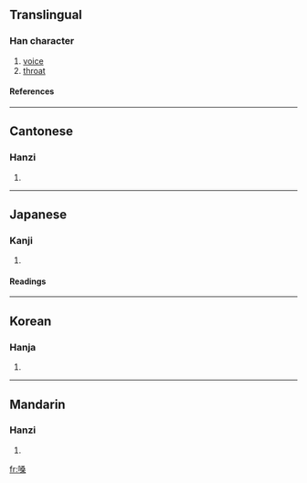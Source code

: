 ==Translingual==
===Han character===
{{Han char|rn=30|rad=口|as=10|sn=13|four=6709<sub>4</sub>|canj=口水水木 (REED)}}
# [[voice]]
# [[throat]]
====References====
{{Han ref|kx=0202.260|dkj=04070|dj=0425.070|hdz=10672.060|uh=55D3|ud=21971|bh=B6DA|bd=46810}}
----
==Cantonese==
===Hanzi===
{{yue-hanzi|jyut=|y=song2}}
# {{defn|Cantonese}}
----
==Japanese==
===Kanji===
{{ja-kanji|grade=|rs=口10}}
# {{defn|Japanese}} 
====Readings====
{{ja-readings|on=[[そう]] (sō)|kun=[[のど]] (nodo)}}
----
==Korean==
===Hanja===
{{ko-hanja|hangeul=상|rv=sang|mr=sang}}
# {{defn|Korean}}
----
==Mandarin==
===Hanzi===
{{cmn-hanzi|pin=[[sǎng]] ([[sang3]])|wg=sang<sup>3</sup>}}
# {{defn|Mandarin}}

[[fr:嗓]]